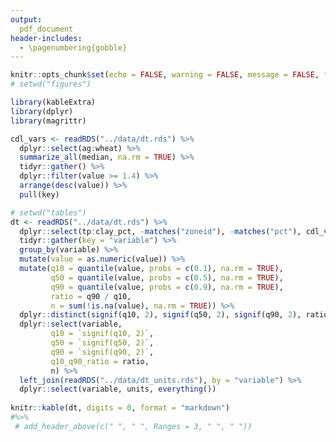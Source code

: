 ```yaml
---
output:
  pdf_document
header-includes: 
  - \pagenumbering{gobble}
---
```


```r
knitr::opts_chunk$set(echo = FALSE, warning = FALSE, message = FALSE, fig.path = "../figures/", fig.width = 5, fig.height = 6)
# setwd("figures")
```

```r
library(kableExtra)
library(dplyr)
library(magrittr)

cdl_vars <- readRDS("../data/dt.rds") %>%
  dplyr::select(ag:wheat) %>%
  summarize_all(median, na.rm = TRUE) %>%
  tidyr::gather() %>%
  dplyr::filter(value >= 1.4) %>%
  arrange(desc(value)) %>%
  pull(key)

# setwd("tables")
dt <- readRDS("../data/dt.rds") %>%
  dplyr::select(tp:clay_pct, -matches("zoneid"), -matches("pct"), cdl_vars) %>%
  tidyr::gather(key = "variable") %>%
  group_by(variable) %>%
  mutate(value = as.numeric(value)) %>%
  mutate(q10 = quantile(value, probs = c(0.1), na.rm = TRUE),
         q50 = quantile(value, probs = c(0.5), na.rm = TRUE),
         q90 = quantile(value, probs = c(0.9), na.rm = TRUE), 
         ratio = q90 / q10, 
         n = sum(!is.na(value), na.rm = TRUE)) %>%
  dplyr::distinct(signif(q10, 2), signif(q50, 2), signif(q90, 2), ratio, n) %>%
  dplyr::select(variable, 
         q10 = `signif(q10, 2)`,
         q50 = `signif(q50, 2)`, 
         q90 = `signif(q90, 2)`,
         q10_q90_ratio = ratio,
         n) %>%
  left_join(readRDS("../data/dt_units.rds"), by = "variable") %>%
  dplyr::select(variable, units, everything())
  
knitr::kable(dt, digits = 0, format = "markdown") 
#%>%
 # add_header_above(c(" ", " ", Ranges = 3, " ", " "))
```
